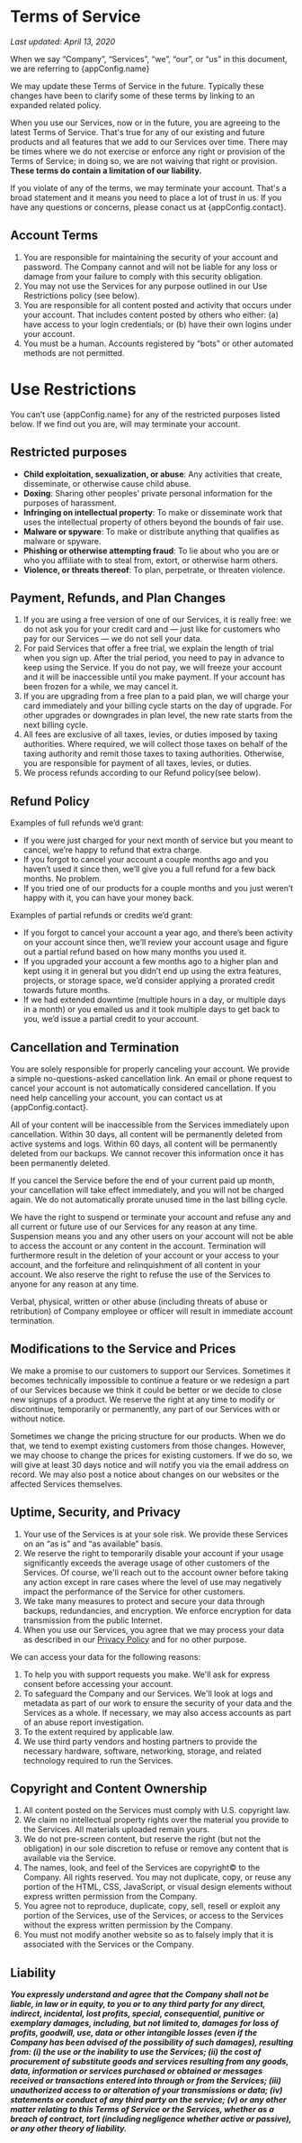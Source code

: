 <!-- Sourced from Basecamp’s policies: https://github.com/basecamp/policies -->


# Terms of Service

_Last updated: April 13, 2020_

When we say “Company”, “Services”, “we”, “our”, or “us” in this document, we are referring to {appConfig.name}

We may update these Terms of Service in the future. Typically these changes have been to clarify some of these terms by linking to an expanded related policy.

When you use our Services, now or in the future, you are agreeing to the latest Terms of Service. That's true for any of our existing and future products and all features that we add to our Services over time. There may be times where we do not exercise or enforce any right or provision of the Terms of Service; in doing so, we are not waiving that right or provision. **These terms do contain a limitation of our liability.**

<p>If you violate of any of the terms, we may terminate your account. That's a broad statement and it means you need to place a lot of trust in us. If you have any questions or concerns, please conact us at {appConfig.contact}.</p>

## Account Terms

1. You are responsible for maintaining the security of your account and password. The Company cannot and will not be liable for any loss or damage from your failure to comply with this security obligation.
2. You may not use the Services for any purpose outlined in our Use Restrictions policy (see below).
3. You are responsible for all content posted and activity that occurs under your account. That includes content posted by others who either: (a) have access to your login credentials; or (b) have their own logins under your account.
4. You must be a human. Accounts registered by “bots” or other automated methods are not permitted.

# Use Restrictions

<p>You can’t use {appConfig.name} for any of the restricted purposes listed below. If we find out you are, will may terminate your account.</p>

## Restricted purposes

* **Child exploitation, sexualization, or abuse**: Any activities that create, disseminate, or otherwise cause child abuse.
* **Doxing**: Sharing other peoples’ private personal information for the purposes of harassment.
* **Infringing on intellectual property**: To make or disseminate work that uses the intellectual property of others beyond the bounds of fair use.
* **Malware or spyware**: To make or distribute anything that qualifies as malware or spyware.
* **Phishing or otherwise attempting fraud**: To lie about who you are or who you affiliate with to steal from, extort, or otherwise harm others.
* **Violence, or threats thereof**: To plan, perpetrate, or threaten violence.

## Payment, Refunds, and Plan Changes

1. If you are using a free version of one of our Services, it is really free: we do not ask you for your credit card and — just like for customers who pay for our Services — we do not sell your data.
2. For paid Services that offer a free trial, we explain the length of trial when you sign up. After the trial period, you need to pay in advance to keep using the Service. If you do not pay, we will freeze your account and it will be inaccessible until you make payment. If your account has been frozen for a while, we may cancel it.
3. If you are upgrading from a free plan to a paid plan, we will charge your card immediately and your billing cycle starts on the day of upgrade. For other upgrades or downgrades in plan level, the new rate starts from the next billing cycle.
4. All fees are exclusive of all taxes, levies, or duties imposed by taxing authorities. Where required, we will collect those taxes on behalf of the taxing authority and remit those taxes to taxing authorities. Otherwise, you are responsible for payment of all taxes, levies, or duties.
5. We process refunds according to our Refund policy(see below).

## Refund Policy

Examples of full refunds we’d grant:

* If you were just charged for your next month of service but you meant to cancel, we’re happy to refund that extra charge.
* If you forgot to cancel your account a couple months ago and you haven’t used it since then, we’ll give you a full refund for a few back months. No problem.
* If you tried one of our products for a couple months and you just weren’t happy with it, you can have your money back.

Examples of partial refunds or credits we’d grant:

* If you forgot to cancel your account a year ago, and there’s been activity on your account since then, we’ll review your account usage and figure out a partial refund based on how many months you used it.
* If you upgraded your account a few months ago to a higher plan and kept using it in general but you didn’t end up using the extra features, projects, or storage space, we’d consider applying a prorated credit towards future months.
* If we had extended downtime (multiple hours in a day, or multiple days in a month) or you emailed us and it took multiple days to get back to you, we’d issue a partial credit to your account.

## Cancellation and Termination

<p>You are solely responsible for properly canceling your account. We provide a simple no-questions-asked cancellation link. An email or phone request to cancel your account is not automatically considered cancellation. If you need help cancelling your account, you can contact us at {appConfig.contact}.</p>

All of your content will be inaccessible from the Services immediately upon cancellation. Within 30 days, all content will be permanently deleted from active systems and logs. Within 60 days, all content will be permanently deleted from our backups. We cannot recover this information once it has been permanently deleted. 

If you cancel the Service before the end of your current paid up month, your cancellation will take effect immediately, and you will not be charged again. We do not automatically prorate unused time in the last billing cycle.

We have the right to suspend or terminate your account and refuse any and all current or future use of our Services for any reason at any time. Suspension means you and any other users on your account will not be able to access the account or any content in the account. Termination will furthermore result in the deletion of your account or your access to your account, and the forfeiture and relinquishment of all content in your account. We also reserve the right to refuse the use of the Services to anyone for any reason at any time.

Verbal, physical, written or other abuse (including threats of abuse or retribution) of Company employee or officer will result in immediate account termination.

## Modifications to the Service and Prices

We make a promise to our customers to support our Services. Sometimes it becomes technically impossible to continue a feature or we redesign a part of our Services because we think it could be better or we decide to close new signups of a product. We reserve the right at any time to modify or discontinue, temporarily or permanently, any part of our Services with or without notice.

Sometimes we change the pricing structure for our products. When we do that, we tend to exempt existing customers from those changes. However, we may choose to change the prices for existing customers. If we do so, we will give at least 30 days notice and will notify you via the email address on record. We may also post a notice about changes on our websites or the affected Services themselves.

## Uptime, Security, and Privacy

1. Your use of the Services is at your sole risk. We provide these Services on an “as is” and “as available” basis. 
2. We reserve the right to temporarily disable your account if your usage significantly exceeds the average usage of other customers of the Services. Of course, we'll reach out to the account owner before taking any action except in rare cases where the level of use may negatively impact the performance of the Service for other customers.
3. We take many measures to protect and secure your data through backups, redundancies, and encryption. We enforce encryption for data transmission from the public Internet.
4. When you use our Services, you agree that we may process your data as described in our [Privacy Policy](/privacy) and for no other purpose.

We can access your data for the following reasons:

1. To help you with support requests you make. We'll ask for express consent before accessing your account.
2. To safeguard the Company and our Services. We'll look at logs and metadata as part of our work to ensure the security of your data and the Services as a whole. If necessary, we may also access accounts as part of an abuse report investigation.
3. To the extent required by applicable law.
4. We use third party vendors and hosting partners to provide the necessary hardware, software, networking, storage, and related technology required to run the Services.

## Copyright and Content Ownership

1. All content posted on the Services must comply with U.S. copyright law.
2. We claim no intellectual property rights over the material you provide to the Services. All materials uploaded remain yours.
3. We do not pre-screen content, but reserve the right (but not the obligation) in our sole discretion to refuse or remove any content that is available via the Service.
4. The names, look, and feel of the Services are copyright© to the Company. All rights reserved. You may not duplicate, copy, or reuse any portion of the HTML, CSS, JavaScript, or visual design elements without express written permission from the Company.
5. You agree not to reproduce, duplicate, copy, sell, resell or exploit any portion of the Services, use of the Services, or access to the Services without the express written permission by the Company.
6. You must not modify another website so as to falsely imply that it is associated with the Services or the Company.

## Liability

**_You expressly understand and agree that the Company shall not be liable, in law or in equity, to you or to any third party for any direct, indirect, incidental, lost profits, special, consequential, punitive or exemplary damages, including, but not limited to, damages for loss of profits, goodwill, use, data or other intangible losses (even if the Company has been advised of the possibility of such damages), resulting from: (i) the use or the inability to use the Services; (ii) the cost of procurement of substitute goods and services resulting from any goods, data, information or services purchased or obtained or messages received or transactions entered into through or from the Services; (iii) unauthorized access to or alteration of your transmissions or data; (iv) statements or conduct of any third party on the service; (v) or any other matter relating to this Terms of Service or the Services, whether as a breach of contract, tort (including negligence whether active or passive), or any other theory of liability._**
